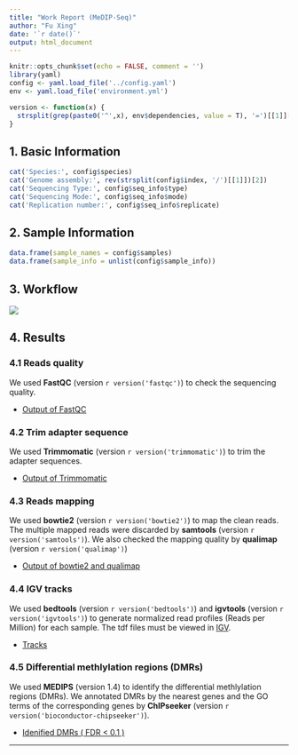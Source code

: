 ```yaml
---
title: "Work Report (MeDIP-Seq)"
author: "Fu Xing"
date: '`r date()`'
output: html_document
---
```


```r
knitr::opts_chunk$set(echo = FALSE, comment = '')
library(yaml)
config <- yaml.load_file('../config.yaml')
env <- yaml.load_file('environment.yml')

version <- function(x) {
  strsplit(grep(paste0('^',x), env$dependencies, value = T), '=')[[1]][2]
}
```

## 1. Basic Information
```r
cat('Species:', config$species)
cat('Genome assembly:', rev(strsplit(config$index, '/')[[1]])[2])
cat('Sequencing Type:', config$seq_info$type)
cat('Sequencing Mode:', config$seq_info$mode)
cat('Replication number:', config$seq_info$replicate)
```

## 2. Sample Information
```r
data.frame(sample_names = config$samples)
data.frame(sample_info = unlist(config$sample_info))
```

## 3. Workflow
![](workflow.svg)

## 4. Results
### 4.1 Reads quality
We used **FastQC** (version `r version('fastqc')`) to check the sequencing quality. 

- [Output of FastQC](../fastqc)

### 4.2 Trim adapter sequence
We used **Trimmomatic** (version `r version('trimmomatic')`) to trim the adapter sequences. 

- [Output of Trimmomatic](../clean)

### 4.3 Reads mapping
We used **bowtie2** (version `r version('bowtie2')`) to map the clean reads. The multiple mapped reads were discarded by **samtools** (version `r version('samtools')`). We also checked the mapping quality by **qualimap** (version `r version('qualimap')`) 

- [Output of bowtie2 and qualimap](../bam)

### 4.4 IGV tracks 
We used **bedtools** (version `r version('bedtools')`) and **igvtools** (version `r version('igvtools')`) to generate normalized read profiles (Reads per Million) for each sample. The tdf files must be viewed in [IGV](http://software.broadinstitute.org/software/igv/). 

- [Tracks](../track)

### 4.5 Differential methlylation regions (DMRs)
We used **MEDIPS** (version 1.4) to identify the differential methlylation regions (DMRs). We annotated DMRs by the nearest genes and the GO terms of the corresponding genes by **ChIPseeker** (version `r version('bioconductor-chipseeker')`).

- [Idenified DMRs ( FDR < 0.1 )](../table/MeDIP_edgeR_DMR_anno.xlsx)

***
